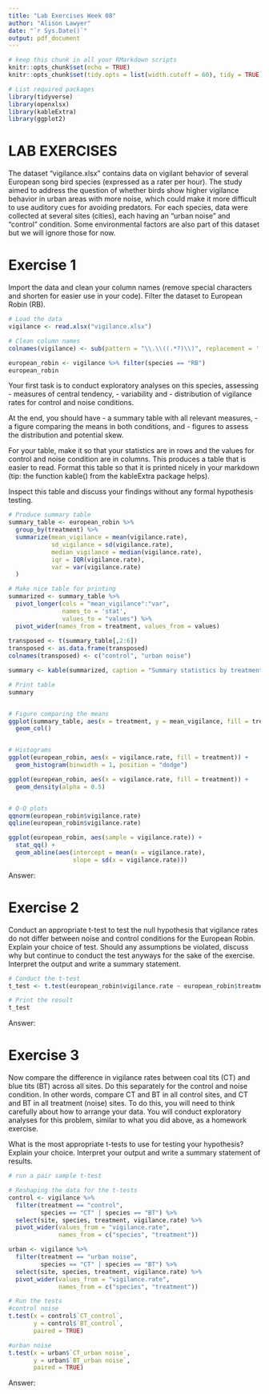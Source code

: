 ```yaml
---
title: "Lab Exercises Week 08"
author: "Alison Lawyer"
date: "`r Sys.Date()`"
output: pdf_document
---
```


```r
# keep this chunk in all your RMarkdown scripts
knitr::opts_chunk$set(echo = TRUE)
knitr::opts_chunk$set(tidy.opts = list(width.cutoff = 60), tidy = TRUE)
```

```r
# List required packages
library(tidyverse)
library(openxlsx)
library(kableExtra)
library(ggplot2)
```





# LAB EXERCISES

The dataset "vigilance.xlsx" contains data on vigilant behavior of several European song bird species (expressed as a rater per hour). The study aimed to address the question of whether birds show higher vigilance behavior in urban areas with more noise, which could make it more difficult to use auditory cues for avoiding predators. For each species, data were collected at several sites (cities), each having an "urban noise" and "control" condition. Some environmental factors are also part of this dataset but we will ignore those for now. 



# Exercise 1

Import the data and clean your column names (remove special characters and shorten for easier use in your code). 
Filter the dataset to European Robin (RB). 


```r
# Load the data
vigilance <- read.xlsx("vigilance.xlsx")

# Clean column names
colnames(vigilance) <- sub(pattern = "\\.\\((.*?)\\)", replacement = '', colnames(vigilance))

european_robin <- vigilance %>% filter(species == "RB")
european_robin
```


Your first task is to conduct exploratory analyses on this species, assessing 
- measures of central tendency, 
- variability and 
- distribution of vigilance rates for control and noise conditions. 

At the end, you should have 
- a summary table with all relevant measures, 
- a figure comparing the means in both conditions, and 
- figures to assess the distribution and potential skew. 

For your table, make it so that your statistics are in rows and the values for control and noise condition are in columns. This produces a table that is easier to read. Format this table so that it is printed nicely in your markdown (tip: the function kable() from the kableExtra package helps). 

Inspect this table and discuss your findings without any formal hypothesis testing. 

```r
# Produce summary table
summary_table <- european_robin %>%
  group_by(treatment) %>%
  summarize(mean_vigilance = mean(vigilance.rate),
            sd_vigilance = sd(vigilance.rate),
            median_vigilance = median(vigilance.rate),
            iqr = IQR(vigilance.rate),
            var = var(vigilance.rate)
  )

# Make nice table for printing
summarized <- summary_table %>% 
  pivot_longer(cols = "mean_vigilance":"var",
               names_to = 'stat',
               values_to = "values") %>%
  pivot_wider(names_from = treatment, values_from = values)
  
transposed <- t(summary_table[,2:6])
transposed <- as.data.frame(transposed)
colnames(transposed) <- c("control", "urban noise")

summary <- kable(summarized, caption = "Summary statistics by treatment")

# Print table
summary


# Figure comparing the means
ggplot(summary_table, aes(x = treatment, y = mean_vigilance, fill = treatment)) +
  geom_col()


# Histograms
ggplot(european_robin, aes(x = vigilance.rate, fill = treatment)) +
  geom_histogram(binwidth = 1, position = "dodge")

ggplot(european_robin, aes(x = vigilance.rate, fill = treatment)) +
  geom_density(alpha = 0.5)


# Q-Q plots
qqnorm(european_robin$vigilance.rate)
qqline(european_robin$vigilance.rate)

ggplot(european_robin, aes(sample = vigilance.rate)) +
  stat_qq() +
  geom_abline(aes(intercept = mean(x = vigilance.rate), 
                  slope = sd(x = vigilance.rate)))


```

Answer: 




# Exercise 2

Conduct an appropriate t-test to test the null hypothesis that vigilance rates do not differ between noise and control conditions for the European Robin. Explain your choice of test. Should any assumptions be violated, discuss why but continue to conduct the test anyways for the sake of the exercise. Interpret the output and write a summary statement.  

```r
# Conduct the t-test
t_test <- t.test(european_robin$vigilance.rate ~ european_robin$treatment)

# Print the result
t_test

```


Answer: 





# Exercise 3

Now compare the difference in vigilance rates between coal tits (CT) and blue tits (BT) across all sites. Do this separately for the control and noise condition. In other words, compare CT and BT in all control sites, and CT and BT in all treatment (noise) sites. To do this, you will need to think carefully about how to arrange your data. You will conduct exploratory analyses for this problem, similar to what you did above, as a homework exercise. 

What is the most appropriate t-tests to use for testing your hypothesis? Explain your choice.
Interpret your output and write a summary statement of results. 

```r
# run a pair sample t-test

# Reshaping the data for the t-tests
control <- vigilance %>%
  filter(treatment == "control",
         species == "CT" | species == "BT") %>%
  select(site, species, treatment, vigilance.rate) %>%
  pivot_wider(values_from = "vigilance.rate",
              names_from = c("species", "treatment")) 

urban <- vigilance %>%
  filter(treatment == "urban noise",
         species == "CT" | species == "BT") %>%
  select(site, species, treatment, vigilance.rate) %>%
  pivot_wider(values_from = "vigilance.rate",
              names_from = c("species", "treatment")) 

# Run the tests
#control noise
t.test(x = control$`CT_control`,
       y = control$`BT_control`,
       paired = TRUE)

#urban noise
t.test(x = urban$`CT_urban noise`,
       y = urban$`BT_urban noise`,
       paired = TRUE)

```


Answer: 




